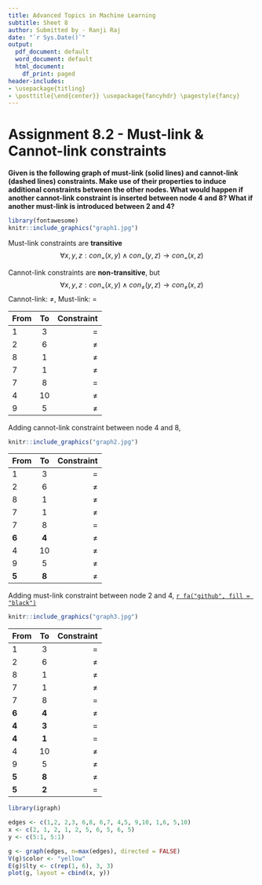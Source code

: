 ---
title: Advanced Topics in Machine Learning
subtitle: Sheet 8
author: Submitted by - Ranji Raj
date: "`r Sys.Date()`"
output:
  pdf_document: default
  word_document: default
  html_document:
    df_print: paged
header-includes:
- \usepackage{titling}
- \posttitle{\end{center}} \usepackage{fancyhdr} \pagestyle{fancy} 
---

# **Assignment 8.2 - Must-link & Cannot-link constraints**

__Given is the following graph of must-link (solid lines) and cannot-link (dashed lines) constraints. Make use of their properties to induce additional constraints between the other nodes. What would happen if another cannot-link constraint is inserted between node 4 and 8? What if another must-link is introduced between 2 and 4?__

```{r, echo=FALSE, out.width = '50%', fig.align="center"}
library(fontawesome)
knitr::include_graphics("graph1.jpg")
```
Must-link constraints are __transitive__
$$\forall x,y,z: con_{=}(x,y) \wedge con_{=}(y,z)\to con_{=}(x,z)$$

Cannot-link constraints are __non-transitive__, but
$$\forall x,y,z: con_{=}(x,y) \wedge con_{\neq}(y,z)\to con_{\neq}(x,z)$$
Cannot-link: $\neq$, Must-link: =

From | To | Constraint
:----- | :----: | -----:
1   | 3 | =
2  | 6  | $\neq$
8  | 1  | $\neq$
7  | 1  | $\neq$
7  | 8  | =
4  | 10  | $\neq$
9  | 5  | $\neq$


Adding cannot-link constraint between node 4 and 8,

```{r, echo=FALSE, out.width = '50%', fig.align="center"}
knitr::include_graphics("graph2.jpg")
```

From | To | Constraint
:----- | :----: | -----:
1   | 3 | =
2  | 6  | $\neq$
8  | 1  | $\neq$
7  | 1  | $\neq$
7  | 8  | =
__6__  | __4__  | $\neq$
4  | 10  | $\neq$
9  | 5  | $\neq$
__5__  | __8__  | $\neq$


Adding must-link constraint between node 2 and 4, [`r fa("github", fill = "black")`](https://github.com/ranjiGT/ATiML-amendments)

```{r, echo=FALSE, out.width = '50%', fig.align="center"}
knitr::include_graphics("graph3.jpg")
```

From | To | Constraint
:----- | :----: | -----:
1   | 3 | =
2  | 6  | $\neq$
8  | 1  | $\neq$
7  | 1  | $\neq$
7  | 8  | =
__6__  | __4__  | $\neq$
__4__  | __3__  | =
__4__  | __1__  | =
4  | 10  | $\neq$
9  | 5  | $\neq$
__5__  | __8__  | $\neq$
__5__  | __2__  | =

```{r}
library(igraph)

edges <- c(1,2, 2,3, 6,8, 6,7, 4,5, 9,10, 1,6, 5,10)
x <- c(2, 1, 2, 1, 2, 5, 6, 5, 6, 5)
y <- c(5:1, 5:1)

g <- graph(edges, n=max(edges), directed = FALSE)
V(g)$color <- "yellow"
E(g)$lty <- c(rep(1, 6), 3, 3)
plot(g, layout = cbind(x, y))
```

